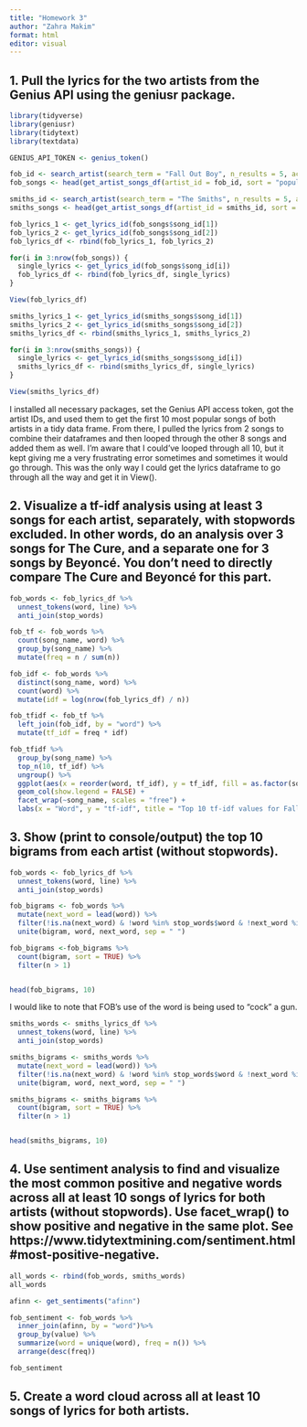 ```yaml
---
title: "Homework 3"
author: "Zahra Makim"
format: html
editor: visual
---
```


## 1. Pull the lyrics for the two artists from the Genius API using the geniusr package.

```r
library(tidyverse)
library(geniusr)
library(tidytext)
library(textdata)

GENIUS_API_TOKEN <- genius_token()
```

```r

fob_id <- search_artist(search_term = "Fall Out Boy", n_results = 5, access_token = GENIUS_API_TOKEN)[1]
fob_songs <- head(get_artist_songs_df(artist_id = fob_id, sort = "popularity", include_features = FALSE), 10)

smiths_id <- search_artist(search_term = "The Smiths", n_results = 5, access_token = GENIUS_API_TOKEN)[1]
smiths_songs <- head(get_artist_songs_df(artist_id = smiths_id, sort = "popularity", include_features = FALSE), 10)

```

```r
fob_lyrics_1 <- get_lyrics_id(fob_songs$song_id[1])
fob_lyrics_2 <- get_lyrics_id(fob_songs$song_id[2])
fob_lyrics_df <- rbind(fob_lyrics_1, fob_lyrics_2)

for(i in 3:nrow(fob_songs)) {
  single_lyrics <- get_lyrics_id(fob_songs$song_id[i])
  fob_lyrics_df <- rbind(fob_lyrics_df, single_lyrics)
}

View(fob_lyrics_df)
```

```r
smiths_lyrics_1 <- get_lyrics_id(smiths_songs$song_id[1])
smiths_lyrics_2 <- get_lyrics_id(smiths_songs$song_id[2])
smiths_lyrics_df <- rbind(smiths_lyrics_1, smiths_lyrics_2)

for(i in 3:nrow(smiths_songs)) {
  single_lyrics <- get_lyrics_id(smiths_songs$song_id[i])
  smiths_lyrics_df <- rbind(smiths_lyrics_df, single_lyrics)
}

View(smiths_lyrics_df)
```

I installed all necessary packages, set the Genius API access token, got the artist IDs, and used them to get the first 10 most popular songs of both artists in a tidy data frame. From there, I pulled the lyrics from 2 songs to combine their dataframes and then looped through the other 8 songs and added them as well. I'm aware that I could've looped through all 10, but it kept giving me a very frustrating error sometimes and sometimes it would go through. This was the only way I could get the lyrics dataframe to go through all the way and get it in View().


## 2. Visualize a tf-idf analysis using at least 3 songs for each artist, separately, with stopwords excluded. In other words, do an analysis over 3 songs for The Cure, and a separate one for 3 songs by Beyoncé. You don't need to directly compare The Cure and Beyoncé for this part.

```r
fob_words <- fob_lyrics_df %>%
  unnest_tokens(word, line) %>%
  anti_join(stop_words)

fob_tf <- fob_words %>%
  count(song_name, word) %>%
  group_by(song_name) %>%
  mutate(freq = n / sum(n))

fob_idf <- fob_words %>%
  distinct(song_name, word) %>%
  count(word) %>%
  mutate(idf = log(nrow(fob_lyrics_df) / n))

fob_tfidf <- fob_tf %>%
  left_join(fob_idf, by = "word") %>%
  mutate(tf_idf = freq * idf)

fob_tfidf %>%
  group_by(song_name) %>%
  top_n(10, tf_idf) %>%
  ungroup() %>%
  ggplot(aes(x = reorder(word, tf_idf), y = tf_idf, fill = as.factor(song_name))) +
  geom_col(show.legend = FALSE) +
  facet_wrap(~song_name, scales = "free") +
  labs(x = "Word", y = "tf-idf", title = "Top 10 tf-idf values for Fall Out Boy songs")
```


## 3. Show (print to console/output) the top 10 bigrams from each artist (without stopwords).

```r
fob_words <- fob_lyrics_df %>%
  unnest_tokens(word, line) %>%
  anti_join(stop_words)

fob_bigrams <- fob_words %>%
  mutate(next_word = lead(word)) %>%
  filter(!is.na(next_word) & !word %in% stop_words$word & !next_word %in% stop_words$word) %>%
  unite(bigram, word, next_word, sep = " ") 

fob_bigrams <-fob_bigrams %>%
  count(bigram, sort = TRUE) %>%
  filter(n > 1)


head(fob_bigrams, 10)
```

I would like to note that FOB's use of the word is being used to "cock" a gun.

```r
smiths_words <- smiths_lyrics_df %>%
  unnest_tokens(word, line) %>%
  anti_join(stop_words)

smiths_bigrams <- smiths_words %>%
  mutate(next_word = lead(word)) %>%
  filter(!is.na(next_word) & !word %in% stop_words$word & !next_word %in% stop_words$word) %>%
  unite(bigram, word, next_word, sep = " ") 

smiths_bigrams <- smiths_bigrams %>%
  count(bigram, sort = TRUE) %>%
  filter(n > 1)


head(smiths_bigrams, 10)
```


## 4. Use sentiment analysis to find and visualize the most common positive and negative words across all at least 10 songs of lyrics for both artists (without stopwords). Use facet_wrap() to show positive and negative in the same plot. See https://www.tidytextmining.com/sentiment.html#most-positive-negative.

```r
all_words <- rbind(fob_words, smiths_words)
all_words

afinn <- get_sentiments("afinn")

fob_sentiment <- fob_words %>%
  inner_join(afinn, by = "word")%>% 
  group_by(value) %>%
  summarize(word = unique(word), freq = n()) %>% 
  arrange(desc(freq))

fob_sentiment
```

## 5. Create a word cloud across all at least 10 songs of lyrics for both artists.

```r


```
